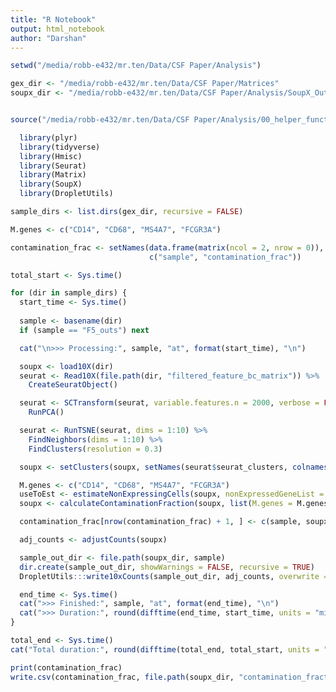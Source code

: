 ```yaml
---
title: "R Notebook"
output: html_notebook
author: "Darshan"
---
```


```r
setwd("/media/robb-e432/mr.ten/Data/CSF Paper/Analysis")
```


```r

gex_dir <- "/media/robb-e432/mr.ten/Data/CSF Paper/Matrices"
soupx_dir <- "/media/robb-e432/mr.ten/Data/CSF Paper/Analysis/SoupX_Output"


source("/media/robb-e432/mr.ten/Data/CSF Paper/Analysis/00_helper_functions.R") 

```

```r
  library(plyr)
  library(tidyverse)
  library(Hmisc)
  library(Seurat)
  library(Matrix)
  library(SoupX)
  library(DropletUtils)
```

```r
sample_dirs <- list.dirs(gex_dir, recursive = FALSE)

M.genes <- c("CD14", "CD68", "MS4A7", "FCGR3A")

contamination_frac <- setNames(data.frame(matrix(ncol = 2, nrow = 0)),
                               c("sample", "contamination_frac"))

```

```r
total_start <- Sys.time()

for (dir in sample_dirs) {
  start_time <- Sys.time()
  
  sample <- basename(dir)
  if (sample == "F5_outs") next

  cat("\n>>> Processing:", sample, "at", format(start_time), "\n")

  soupx <- load10X(dir)
  seurat <- Read10X(file.path(dir, "filtered_feature_bc_matrix")) %>%
    CreateSeuratObject()

  seurat <- SCTransform(seurat, variable.features.n = 2000, verbose = FALSE) %>%
    RunPCA()

  seurat <- RunTSNE(seurat, dims = 1:10) %>%
    FindNeighbors(dims = 1:10) %>%
    FindClusters(resolution = 0.3)

  soupx <- setClusters(soupx, setNames(seurat$seurat_clusters, colnames(seurat)))

  M.genes <- c("CD14", "CD68", "MS4A7", "FCGR3A")
  useToEst <- estimateNonExpressingCells(soupx, nonExpressedGeneList = list(M.genes = M.genes))
  soupx <- calculateContaminationFraction(soupx, list(M.genes = M.genes), useToEst = useToEst)

  contamination_frac[nrow(contamination_frac) + 1, ] <- c(sample, soupx$metaData$rho[1])

  adj_counts <- adjustCounts(soupx)

  sample_out_dir <- file.path(soupx_dir, sample)
  dir.create(sample_out_dir, showWarnings = FALSE, recursive = TRUE)
  DropletUtils:::write10xCounts(sample_out_dir, adj_counts, overwrite = TRUE)

  end_time <- Sys.time()
  cat(">>> Finished:", sample, "at", format(end_time), "\n")
  cat(">>> Duration:", round(difftime(end_time, start_time, units = "mins"), 2), "minutes\n")
}

total_end <- Sys.time()
cat("Total duration:", round(difftime(total_end, total_start, units = "mins"), 2), "minutes\n")

print(contamination_frac)
write.csv(contamination_frac, file.path(soupx_dir, "contamination_fractions.csv"), row.names = FALSE)

```



























